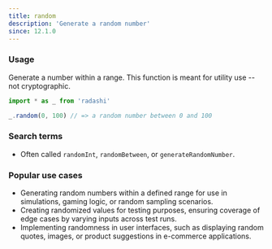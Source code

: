 ```yaml
---
title: random
description: 'Generate a random number'
since: 12.1.0
---
```


### Usage

Generate a number within a range. This function is meant for utility use -- not cryptographic.

```ts
import * as _ from 'radashi'

_.random(0, 100) // => a random number between 0 and 100
```

### Search terms

- Often called `randomInt`, `randomBetween`, or `generateRandomNumber`.

### Popular use cases

- Generating random numbers within a defined range for use in simulations, gaming logic, or random sampling scenarios.
- Creating randomized values for testing purposes, ensuring coverage of edge cases by varying inputs across test runs.
- Implementing randomness in user interfaces, such as displaying random quotes, images, or product suggestions in e-commerce applications.
